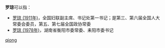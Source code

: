 '''罗琼'''可以指：
* [[罗琼_(1911年)|罗琼 (1911年)]]，全国妇联副主席、书记处第一书记；是第三、第六届全国人大常委会委员，第五、第七届全国政协常委
* [[罗琼_(1978年)|罗琼 (1978年)]]，湖南省衡阳市委常委、耒阳市委书记

{{disambig}}

[[Category:二字罗姓人名消歧义|qiong]]